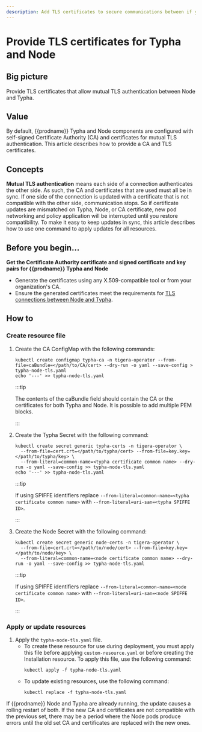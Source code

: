 ```yaml
---
description: Add TLS certificates to secure communications between if you are using Typha to scale your deployment.
---
```


# Provide TLS certificates for Typha and Node

## Big picture

Provide TLS certificates that allow mutual TLS authentication between Node and Typha.

## Value

By default, {{prodname}} Typha and Node components are configured with self-signed Certificate Authority (CA) and certificates for mutual TLS authentication. This article describes how to provide a CA and TLS certificates.

## Concepts

**Mutual TLS authentication** means each side of a connection authenticates the other side. As such, the CA and certificates that are used must all be in sync. If one side of the connection is updated with a certificate that is not compatible with the other side, communication stops. So if certificate updates are mismatched on Typha, Node, or CA certificate, new pod networking and policy application will be interrupted until you restore compatibility. To make it easy to keep updates in sync, this article describes how to use one command to apply updates for all resources.

## Before you begin...

**Get the Certificate Authority certificate and signed certificate and key pairs for {{prodname}} Typha and Node**

- Generate the certificates using any X.509-compatible tool or from your organization's CA.
- Ensure the generated certificates meet the requirements for [TLS connections between Node and Typha](/operations/comms/crypto-auth#connections-from-node-to-typha-kubernetes).

## How to

### Create resource file

1. Create the CA ConfigMap with the following commands:

   ```batch
   kubectl create configmap typha-ca -n tigera-operator --from-file=caBundle=</path/to/CA/cert> --dry-run -o yaml --save-config > typha-node-tls.yaml
   echo '---' >> typha-node-tls.yaml
   ```

   :::tip

   The contents of the caBundle field should contain the CA or the certificates for both Typha and Node.
   It is possible to add multiple PEM blocks.

   :::

1. Create the Typha Secret with the following command:

   ```batch
   kubectl create secret generic typha-certs -n tigera-operator \
     --from-file=cert.crt=</path/to/typha/cert> --from-file=key.key=</path/to/typha/key> \
     --from-literal=common-name=<typha certificate common name> --dry-run -o yaml --save-config >> typha-node-tls.yaml
   echo '---' >> typha-node-tls.yaml
   ```

   :::tip

   If using SPIFFE identifiers replace `--from-literal=common-name=<typha certificate common name>` with `--from-literal=uri-san=<typha SPIFFE ID>`.

   :::

1. Create the Node Secret with the following command:

   ```batch
   kubectl create secret generic node-certs -n tigera-operator \
     --from-file=cert.crt=</path/to/node/cert> --from-file=key.key=</path/to/node/key> \
     --from-literal=common-name=<node certificate common name> --dry-run -o yaml --save-config >> typha-node-tls.yaml
   ```

   :::tip

   If using SPIFFE identifiers replace `--from-literal=common-name=<node certificate common name>` with `--from-literal=uri-san=<node SPIFFE ID>`.

   :::

### Apply or update resources

1. Apply the `typha-node-tls.yaml` file.
   - To create these resource for use during deployment, you must apply this file before applying `custom-resource.yaml` or before creating the Installation resource. To apply this file, use the following command:
     ```batch
     kubectl apply -f typha-node-tls.yaml
     ```
   - To update existing resources, use the following command:
     ```batch
     kubectl replace -f typha-node-tls.yaml
     ```

If {{prodname}} Node and Typha are already running, the update causes a rolling restart of both. If the new CA and certificates are not compatible with the previous set, there may be a period where the Node pods produce errors until the old set CA and certificates are replaced with the new ones.
